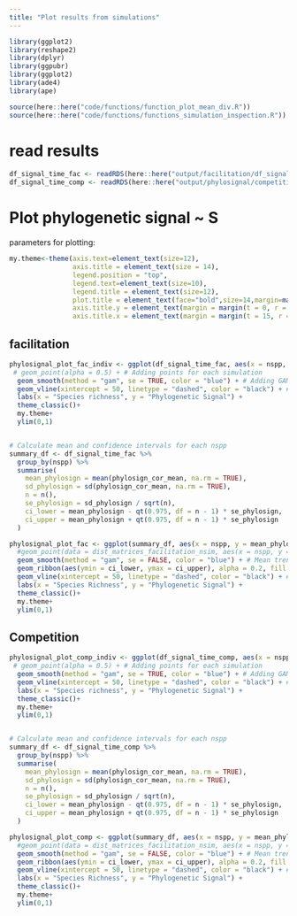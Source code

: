 ```yaml
---
title: "Plot results from simulations"
---
```


```r
library(ggplot2)
library(reshape2)
library(dplyr)
library(ggpubr)
library(ggplot2)
library(ade4)
library(ape)

source(here::here("code/functions/function_plot_mean_div.R"))
source(here::here("code/functions/functions_simulation_inspection.R"))
```



# read results

```r
df_signal_time_fac <- readRDS(here::here("output/facilitation/df_signal_time_100sim_fac.rds"))
df_signal_time_comp <- readRDS(here::here("output/phylosignal/competition/df_signal_time_comp.rds"))
```



# Plot phylogenetic signal ~ S


parameters for plotting:

```r
my.theme<-theme(axis.text=element_text(size=12),
                axis.title = element_text(size = 14),
                legend.position = "top",
                legend.text=element_text(size=10),
                legend.title = element_text(size=12),
                plot.title = element_text(face="bold",size=14,margin=margin(0,0,20,0),hjust = 0.5),
                axis.title.y = element_text(margin = margin(t = 0, r = 15, b = 0, l = 0)),
                axis.title.x = element_text(margin = margin(t = 15, r = 0, b = 0, l = 0)))
```




## facilitation

```r

phylosignal_plot_fac_indiv <- ggplot(df_signal_time_fac, aes(x = nspp, y = phylosign_cor_mean, group = sim)) +
 # geom_point(alpha = 0.5) + # Adding points for each simulation
  geom_smooth(method = "gam", se = TRUE, color = "blue") + # Adding GAM trend line with confidence interval
  geom_vline(xintercept = 50, linetype = "dashed", color = "black") + # Adding vertical dashed line
  labs(x = "Species richness", y = "Phylogenetic Signal") +
  theme_classic()+
  my.theme+
  ylim(0,1)


# Calculate mean and confidence intervals for each nspp
summary_df <- df_signal_time_fac %>%
  group_by(nspp) %>%
  summarise(
    mean_phylosign = mean(phylosign_cor_mean, na.rm = TRUE),
    sd_phylosign = sd(phylosign_cor_mean, na.rm = TRUE),
    n = n(),
    se_phylosign = sd_phylosign / sqrt(n),
    ci_lower = mean_phylosign - qt(0.975, df = n - 1) * se_phylosign,
    ci_upper = mean_phylosign + qt(0.975, df = n - 1) * se_phylosign
  )

phylosignal_plot_fac <- ggplot(summary_df, aes(x = nspp, y = mean_phylosign)) +
  #geom_point(data = dist_matrices_facilitation_nsim, aes(x = nspp, y = phylosign_cor_mean), alpha = 0.3) + # Scatter plot of all data points
  geom_smooth(method = "gam", se = FALSE, color = "blue") + # Mean trend line
  geom_ribbon(aes(ymin = ci_lower, ymax = ci_upper), alpha = 0.2, fill = "blue") + # Confidence interval
  geom_vline(xintercept = 50, linetype = "dashed", color = "black") + # Vertical dashed line at nspp = 50
  labs(x = "Species Richness", y = "Phylogenetic Signal") +
  theme_classic()+
  my.theme+
  ylim(0,1)

```



## Competition


```r

phylosignal_plot_comp_indiv <- ggplot(df_signal_time_comp, aes(x = nspp, y = phylosign_cor_mean, group = sim)) +
 # geom_point(alpha = 0.5) + # Adding points for each simulation
  geom_smooth(method = "gam", se = TRUE, color = "blue") + # Adding GAM trend line with confidence interval
  geom_vline(xintercept = 50, linetype = "dashed", color = "black") + # Adding vertical dashed line
  labs(x = "Species richness", y = "Phylogenetic Signal") +
  theme_classic()+
  my.theme+
  ylim(0,1)


# Calculate mean and confidence intervals for each nspp
summary_df <- df_signal_time_comp %>%
  group_by(nspp) %>%
  summarise(
    mean_phylosign = mean(phylosign_cor_mean, na.rm = TRUE),
    sd_phylosign = sd(phylosign_cor_mean, na.rm = TRUE),
    n = n(),
    se_phylosign = sd_phylosign / sqrt(n),
    ci_lower = mean_phylosign - qt(0.975, df = n - 1) * se_phylosign,
    ci_upper = mean_phylosign + qt(0.975, df = n - 1) * se_phylosign
  )

phylosignal_plot_comp <- ggplot(summary_df, aes(x = nspp, y = mean_phylosign)) +
  #geom_point(data = dist_matrices_facilitation_nsim, aes(x = nspp, y = phylosign_cor_mean), alpha = 0.3) + # Scatter plot of all data points
  geom_smooth(method = "gam", se = FALSE, color = "blue") + # Mean trend line
  geom_ribbon(aes(ymin = ci_lower, ymax = ci_upper), alpha = 0.2, fill = "blue") + # Confidence interval
  geom_vline(xintercept = 50, linetype = "dashed", color = "black") + # Vertical dashed line at nspp = 50
  labs(x = "Species Richness", y = "Phylogenetic Signal") +
  theme_classic()+
  my.theme+
  ylim(0,1)

```